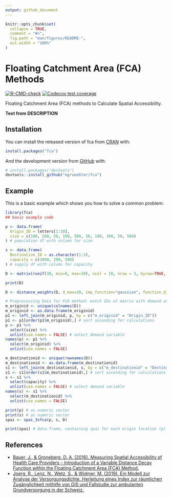 ---
output: github_document
---

<!-- README.md is generated from README.Rmd. Please edit that file -->

```{r, include = FALSE}
knitr::opts_chunk$set(
  collapse = TRUE,
  comment = "#>",
  fig.path = "man/figures/README-",
  out.width = "100%"
)
```

# Floating Catchment Area (FCA) Methods

<!-- badges: start -->
[![R-CMD-check](https://github.com/egrueebler/fca/workflows/R-CMD-check/badge.svg)](https://github.com/egrueebler/fca/actions)
[![Codecov test coverage](https://codecov.io/gh/egrueebler/fca/branch/main/graph/badge.svg)](https://app.codecov.io/gh/egrueebler/fca/branch/main)
<!-- badges: end -->

Floating Catchment Area (FCA) methods to Calculate Spatial Accessibility.

**Text from DESCRIPTION**

## Installation

You can install the released version of fca from [CRAN](https://CRAN.R-project.org) with:

``` r
install.packages("fca")
```

And the development version from [GitHub](https://github.com/egrueebler/fca) with:

``` r
# install.packages("devtools")
devtools::install_github("egrueebler/fca")
```
## Example

This is a basic example which shows you how to solve a common problem:

```{r example}
library(fca)
## basic example code

p <- data.frame(
  Origin_ID = letters[1:10],
  size = c(100, 200, 50, 100, 500, 50, 100, 100, 50, 500)
) # population df with column for size

s <- data.frame(
  Destination_ID = as.character(1:3),
  capacity = c(1000, 200, 500)
) # supply df with column for capacity

D <- matrix(runif(30, min=0, max=30), ncol = 10, nrow = 3, byrow=TRUE, dimnames = list(c(1:3), c(letters[1:10]))) # distance matrix with travel times from 0 to 30

print(D)

D <- distance_weights(D, d_max=20, imp_function="gaussian", function_d_max = 0.01) # normalize distance matrix with gaussian function and threshold of 20 minutes (to compute beta for function)

# Preprocessing Data for FCA method: match IDs of matrix with demand and supply data
m_originid <- unique(colnames(D))
m_originid <- as.data.frame(m_originid)
p1 <- left_join(m_originid, p, by = c("m_originid" = "Origin_ID"))
p1 <- p1[order(p1$m_originid),] # sort ascending for calculations
p <- p1 %>% 
  select(size) %>% 
  unlist(use.names = FALSE) # select demand variable
names(p) <- p1 %>%
  select(m_originid) %>%
  unlist(use.names = FALSE)

m_destinationid <- unique(rownames(D))
m_destinationid <- as.data.frame(m_destinationid)
s1 <- left_join(m_destinationid, s, by = c("m_destinationid" = "Destination_ID"))
s1 <- s1[order(s1$m_destinationid),] # sort ascending for calculations
s <- s1 %>% 
  select(capacity) %>%
  unlist(use.names = FALSE) # select demand variable
names(s) <- s1 %>%
  select(m_destinationid) %>%
  unlist(use.names = FALSE)

print(p) # as numeric vector
print(s) # as numeric vector
spai <- spai_3sfca(p, s, D)

print(spai) # data.frame, containing spai for each origin location (p)
```

## References

* [Bauer, J., & Groneberg, D. A. (2016). Measuring Spatial Accessibility of Health Care Providers – Introduction of a Variable Distance Decay Function within the Floating Catchment Area (FCA) Method.](https://doi.org/10.1371/journal.pone.0159148)
* [Joerg, R., Lenz, N., Wetz, S., & Widmer, M. (2019). Ein Modell zur Analyse der Versorgungsdichte. Herleitung eines Index zur räumlichen Zugänglichkeit mithilfe von GIS und Fallstudie zur ambulanten Grundversorgung in der Schweiz.](https://www.obsan.admin.ch/de/publikationen/ein-modell-zur-analyse-der-versorgungsdichte)
